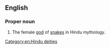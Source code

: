 ==English==
{{wikipedia}}

===Proper noun===
{{en-proper noun}}

# {{lb|en|Hinduism}} The female [[god]] of [[snake]]s in Hindu mythology.

[[Category:en:Hindu deities]]